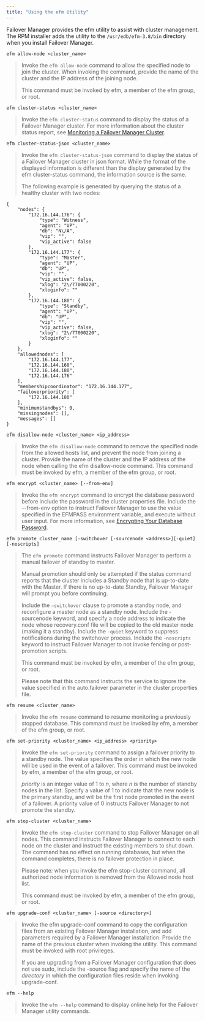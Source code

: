 ```yaml
---
title: "Using the efm Utility"
---
```


<div id="using_efm_utility" class="registered_link"></div>

Failover Manager provides the efm utility to assist with cluster management. The RPM installer adds the utility to the `/usr/edb/efm-3.8/bin` directory when you install Failover Manager.

<div id="efm_allow_node" class="registered_link"></div>

`efm allow-node <cluster_name>`

> Invoke the `efm allow-node` command to allow the specified node to join the cluster. When invoking the command, provide the name of the cluster and the IP address of the joining node.
>
> This command must be invoked by efm, a member of the efm group, or root.

<div id="efm_cluster_status" class="registered_link"></div>

`efm cluster-status <cluster_name>`

> Invoke the `efm cluster-status` command to display the status of a Failover Manager cluster. For more information about the cluster status report, see [Monitoring a Failover Manager Cluster](06_monitoring_efm_cluster/#monitoring_efm_cluster).

<div id="efm_cluster_status-json" class="registered_link"></div>

`efm cluster-status-json <cluster_name>`

> Invoke the `efm cluster-status-json` command to display the status of a Failover Manager cluster in json format. While the format of the displayed information is different than the display generated by the efm cluster-status command, the information source is the same.
>
> The following example is generated by querying the status of a healthy cluster with two nodes:

```
{
    "nodes": {
        "172.16.144.176": {
            "type": "Witness",
            "agent": "UP",
            "db": "N\/A",
            "vip": "",
            "vip_active": false
        },
        "172.16.144.177": {
            "type": "Master",
            "agent": "UP",
            "db": "UP",
            "vip": "",
            "vip_active": false,
            "xlog": "2\/77000220",
            "xloginfo": ""
        },
        "172.16.144.180": {
            "type": "Standby",
            "agent": "UP",
            "db": "UP",
            "vip": "",
            "vip_active": false,
            "xlog": "2\/77000220",
            "xloginfo": ""
        }
    },
    "allowednodes": [
        "172.16.144.177",
        "172.16.144.160",
        "172.16.144.180",
        "172.16.144.176"
    ],
    "membershipcoordinator": "172.16.144.177",
    "failoverpriority": [
        "172.16.144.180"
    ],
    "minimumstandbys": 0,
    "missingnodes": [],
    "messages": []
}
```

<div id="efm_disallow_node" class="registered_link"></div>

`efm disallow-node <cluster_name> <ip_address>`

> Invoke the `efm disallow-node` command to remove the specified node from the allowed hosts list, and prevent the node from joining a cluster. Provide the name of the cluster and the IP address of the node when calling the efm disallow-node command. This command must be invoked by efm, a member of the efm group, or root.

<div id="efm_encrypt" class="registered_link"></div>

`efm encrypt <cluster_name> [--from-env]`

> Invoke the `efm encrypt` command to encrypt the database password before include the password in the cluster properties file. Include the --from-env option to instruct Failover Manager to use the value specified in the EFMPASS environment variable, and execute without user input. For more information, see [Encrypting Your Database Password](04_configuring_efm/01_cluster_properties/01_encrypting_database_password/#encrypting_database_password).

<div id="efm_promote" class="registered_link"></div>

`efm promote cluster_name [-switchover [-sourcenode <address>][-quiet][-noscripts]`

> The `efm promote` command instructs Failover Manager to perform a manual failover of standby to master.
>
> Manual promotion should only be attempted if the status command reports that the cluster includes a Standby node that is up-to-date with the Master. If there is no up-to-date Standby, Failover Manager will prompt you before continuing.
>
> Include the `–switchover` clause to promote a standby node, and reconfigure a master node as a standby node. Include the -sourcenode keyword, and specify a node address to indicate the node whose recovery.conf file will be copied to the old master node (making it a standby). Include the `-quiet` keyword to suppress notifications during the switchover process. Include the `-noscripts` keyword to instruct Failover Manager to not invoke fencing or post-promotion scripts.
>
> This command must be invoked by efm, a member of the efm group, or root.
>
> Please note that this command instructs the service to ignore the value specified in the auto.failover parameter in the cluster properties file.

<div id="efm_resume" class="registered_link"></div>

`efm resume <cluster_name>`

> Invoke the `efm resume` command to resume monitoring a previously stopped database. This command must be invoked by efm, a member of the efm group, or root.

<div id="efm_set_priority" class="registered_link"></div>

`efm set-priority <cluster_name> <ip_address> <priority>`

> Invoke the `efm set-priority` command to assign a failover priority to a standby node. The value specifies the order in which the new node will be used in the event of a failover. This command must be invoked by efm, a member of the efm group, or root.
>
> *priority* is an integer value of 1 to *n*, where *n* is the number of standby nodes in the list. Specify a value of 1 to indicate that the new node is the primary standby, and will be the first node promoted in the event of a failover. A priority value of 0 instructs Failover Manager to not promote the standby.

<div id="efm_stop_cluster" class="registered_link"></div>

`efm stop-cluster <cluster_name>`

> Invoke the `efm stop-cluster` command to stop Failover Manager on all nodes. This command instructs Failover Manager to connect to each node on the cluster and instruct the existing members to shut down. The command has no effect on running databases, but when the command completes, there is no failover protection in place.
>
> Please note: when you invoke the efm stop-cluster command, all authorized node information is removed from the Allowed node host list.
>
> This command must be invoked by efm, a member of the efm group, or root.

<div id="efm_upgrade_conf" class="registered_link"></div>

`efm upgrade-conf <cluster_name> [-source <directory>]`

> Invoke the efm upgrade-conf command to copy the configuration files from an existing Failover Manager installation, and add parameters required by a Failover Manager installation. Provide the name of the previous cluster when invoking the utility. This command must be invoked with root privileges.
>
> If you are upgrading from a Failover Manager configuration that does not use sudo, include the -source flag and specify the name of the *directory* in which the configuration files reside when invoking upgrade-conf.

<div id="efm_help" class="registered_link"></div>

`efm --help`

> Invoke the `efm --help` command to display online help for the Failover Manager utility commands.
